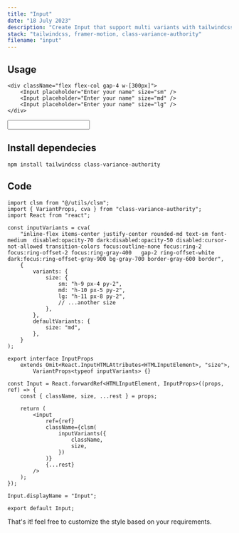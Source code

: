 ```yaml
---
title: "Input"
date: "18 July 2023"
description: "Create Input that support multi variants with tailwindcss & class-variance-authority"
stack: "tailwindcss, framer-motion, class-variance-authority"
filename: "input"
---
```


## Usage

```tsx
<div className="flex flex-col gap-4 w-[300px]">
    <Input placeholder="Enter your name" size="sm" />
    <Input placeholder="Enter your name" size="md" />
    <Input placeholder="Enter your name" size="lg" />
</div>
```

<Container>
    <Input />
</Container>

## Install dependecies

```terminal
npm install tailwindcss class-variance-authority
```

## Code

```tsx
import clsm from "@/utils/clsm";
import { VariantProps, cva } from "class-variance-authority";
import React from "react";

const inputVariants = cva(
    "inline-flex items-center justify-center rounded-md text-sm font-medium  disabled:opacity-70 dark:disabled:opacity-50 disabled:cursor-not-allowed transition-colors focus:outline-none focus:ring-2 focus:ring-offset-2 focus:ring-gray-400   gap-2 ring-offset-white dark:focus:ring-offset-gray-900 bg-gray-700 border-gray-600 border",
    {
        variants: {
            size: {
                sm: "h-9 px-4 py-2",
                md: "h-10 px-5 py-2",
                lg: "h-11 px-8 py-2",
                // ...another size
            },
        },
        defaultVariants: {
            size: "md",
        },
    }
);

export interface InputProps
    extends Omit<React.InputHTMLAttributes<HTMLInputElement>, "size">,
        VariantProps<typeof inputVariants> {}

const Input = React.forwardRef<HTMLInputElement, InputProps>((props, ref) => {
    const { className, size, ...rest } = props;

    return (
        <input
            ref={ref}
            className={clsm(
                inputVariants({
                    className,
                    size,
                })
            )}
            {...rest}
        />
    );
});

Input.displayName = "Input";

export default Input;
```

That's it! feel free to customize the style based on your requirements.
